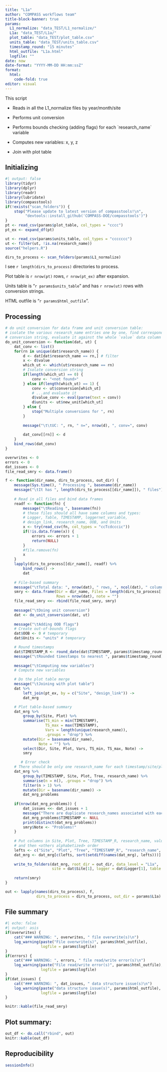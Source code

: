 ```yaml
---
title: "L1a"
author: "COMPASS workflows team"
title-block-banner: true
params:
  L1_normalize: "data_TEST/L1_normalize/"
  L1a: "data_TEST/L1a/"
  plot_table: "data_TEST/plot_table.csv"
  units_table: "data_TEST/units_table.csv"
  timestamp_round: "15 minutes"
  html_outfile: "L1a.html"
  logfile: ""
date: now
date-format: "YYYY-MM-DD HH:mm:ssZ"
format: 
  html:
    code-fold: true
editor: visual
---
```


This script

-   Reads in all the L1_normalize files by year/month/site

-   Performs unit conversion

-   Performs bounds checking (adding flags) for each \`research_name\` variable

-   Computes new variables: x, y, z

-   Join with plot table

## Initializing

```r
#| output: false
library(tidyr)
library(dplyr)
library(readr)
library(lubridate)
library(compasstools)
if(!exists("scan_folders")) {
    stop("Please update to latest version of compasstools!\n",
         "devtools::install_github('COMPASS-DOE/compasstools')")
}
pt <- read_csv(params$plot_table, col_types = "cccc")
pt_ex <- expand_df(pt)

ut <- read_csv(params$units_table, col_types = "ccccccc")
ut <- filter(ut, !is.na(research_name))
source("helpers.R")

dirs_to_process <- scan_folders(params$L1_normalize)
```

I see `r length(dirs_to_process)` directories to process.

Plot table is `r nrow(pt)` rows, `r nrow(pt_ex)` after expansion.

Units table is "`r params$units_table`" and has `r nrow(ut)` rows with conversion strings.

HTML outfile is "`r params$html_outfile`".

## Processing

```r
# do unit conversion for data frame and unit conversion table:
# isolate the various research_name entries one by one, find corresponding
# conversion string, evaluate it against the whole `value` data column
do_unit_conversion <- function(dat, ut) {
    dat_conv <- list()
    for(rn in unique(dat$research_name)) {
        d <- dat[dat$research_name == rn,] # filter
        x <- d$value
        which_ut <- which(ut$research_name == rn)
        # Isolate conversion string
        if(length(which_ut) == 0) {
            conv <- "<not found>"        
        } else if(length(which_ut) == 1) {
            conv <- ut$conversion[which_ut]
            # ...and evaluate it
            d$value_conv <- eval(parse(text = conv))
            d$units <- ut$new_unit[which_ut]
        } else {
            stop("Multiple conversions for ", rn)
        }
        
        message("\t\tUC: ", rn, " n=", nrow(d), ", conv=", conv)
        
        dat_conv[[rn]] <- d
    }
    bind_rows(dat_conv)
}
```

```r
overwrites <- 0
errors <- 0
dat_issues <- 0
file_read_smry <- data.frame()

f <- function(dir_name, dirs_to_process, out_dir) {
    message(Sys.time(), " Processing ", basename(dir_name))
    message("\tIt has ", length(dirs_to_process[[dir_name]]), " files")
    
    # Read in all files and bind data frames
    readf <- function(fn) {
        message("\tReading ", basename(fn))
        # these files should all have same columns and types:
        # Logger, Table, TIMESTAMP, loggernet_variable, 
        # design_link, research_name, OOB, and Units
        x <- try(read_csv(fn, col_types = "ccTcdcccic"))
        if(!is.data.frame(x)) {
            errors <<- errors + 1
            return(NULL)
        }
        #file.remove(fn)
        x
    }
    lapply(dirs_to_process[[dir_name]], readf) %>% 
        bind_rows() ->
        dat
    
    # File-based summary
    message("\tTotal data: ", nrow(dat), " rows, ", ncol(dat), " columns")
    smry <- data.frame(Dir = dir_name, Files = length(dirs_to_process[[dir_name]]), 
                       Rows = nrow(dat), note = "")
    file_read_smry <<- rbind(file_read_smry, smry)
    
    message("\tDoing unit conversion")
    dat <- do_unit_conversion(dat, ut)
    
    message("\tAdding OOB flags")
    # Create out-of-bounds flags
    dat$OOB <- 0 # temporary
    dat$Units <- "units" # temporary

    # Round timestamps
    dat$TIMESTAMP_R <- round_date(dat$TIMESTAMP, params$timestamp_round)
    message("\tRounded timestamps to nearest ", params$timestamp_round)
    
    message("\tComputing new variables")
    # Compute new variables

    # Do the plot table merge
    message("\tJoining with plot table")
    dat %>% 
        left_join(pt_ex, by = c("Site", "design_link")) ->
        dat_mrg

    # Plot table-based summary
    dat_mrg %>% 
        group_by(Site, Plot) %>% 
        summarise(TS_min = min(TIMESTAMP), 
                  TS_max = max(TIMESTAMP), 
                  Vars = length(unique(research_name)),
                  .groups = "drop") %>% 
        mutate(Dir = basename(dir_name), 
               Note = "") %>%
        select(Dir, Site, Plot, Vars, TS_min, TS_max, Note) ->
        smry

       # Error check
    # There should be only one research_name for each timestamp/site/plot/tree
    dat_mrg %>% 
        group_by(TIMESTAMP, Site, Plot, Tree, research_name) %>% 
        summarise(n = n(), .groups = "drop") %>% 
        filter(n > 1) %>% 
        mutate(Dir = basename(dir_name)) ->
        dat_mrg_problems
    
    if(nrow(dat_mrg_problems)) {
        dat_issues <<- dat_issues + 1
        message("There are duplicate research_names associated with each site/plot/tree")
        dat_mrg_problems$TIMESTAMP <- NULL
        print(distinct(dat_mrg_problems))
        smry$Note <- "Problems!"
    }
    
    # Put columns in Site, Plot, Tree, TIMESTAMP_R, research_name, value,
    # and then <others alphabetized> order
    lefts <- c("Site", "Plot", "Tree", "TIMESTAMP_R", "research_name", "value")
    dat_mrg <- dat_mrg[c(lefts, sort(setdiff(names(dat_mrg), lefts)))]
    
    write_to_folders(dat_mrg, root_dir = out_dir, data_level = "L1a",
                     site = dat$Site[1], logger = dat$Logger[1], table = "")
    
    return(smry)
}

out <- lapply(names(dirs_to_process), f, 
              dirs_to_process = dirs_to_process, out_dir = params$L1a)
```

## File summary

```r
#| echo: false
#| output: asis
if(overwrites) {
    cat("### WARNING: ", overwrites, " file overwrite(s)\n")
    log_warning(paste("File overwrite(s)", params$html_outfile), 
                logfile = params$logfile)
}
if(errors) {
    cat("### WARNING: ", errors, " file read/write error(s)\n")
    log_warning(paste("File read/write error(s)", params$html_outfile), 
                logfile = params$logfile)
}
if(dat_issues) {
    cat("### WARNING: ", dat_issues, " data structure issue(s)\n")
    log_warning(paste("data structure issue(s)", params$html_outfile), 
                logfile = params$logfile)
}
```

```r
knitr::kable(file_read_smry)
```

## Plot summary:

```r
out_df <- do.call("rbind", out)
knitr::kable(out_df)
```

## Reproducibility

```r
sessionInfo()
```
